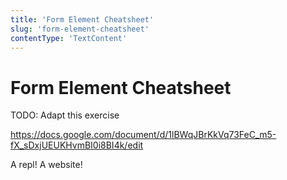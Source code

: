 ```yaml
---
title: 'Form Element Cheatsheet'
slug: 'form-element-cheatsheet'
contentType: 'TextContent'
---
```


# Form Element Cheatsheet

TODO: Adapt this exercise

https://docs.google.com/document/d/1lBWqJBrKkVq73FeC_m5-fX_sDxjUEUKHvmBI0i8BI4k/edit

A repl! A website!
